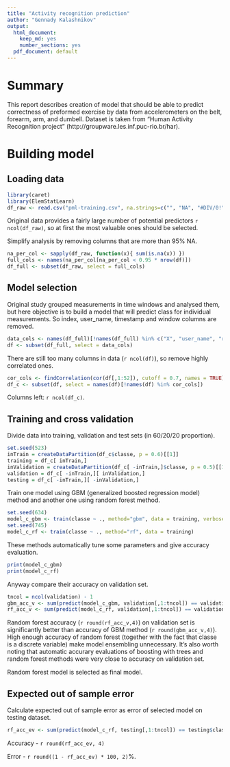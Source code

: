 ```yaml
---
title: "Activity recognition prediction"
author: "Gennady Kalashnikov"
output:
  html_document:
    keep_md: yes
    number_sections: yes
  pdf_document: default
---
```


# Summary
This report describes creation of model that should be able to predict correctness of preformed exercise by data from accelerometers on the belt, forearm, arm, and dumbell.
Dataset is taken from "Human Activity Recognition project" (http://groupware.les.inf.puc-rio.br/har).

# Building model

## Loading data

```r
library(caret)
library(ElemStatLearn)
df_raw <- read.csv("pml-training.csv", na.strings=c("", "NA", "#DIV/0!"))
```

Original data provides a fairly large number of potential predictors `r ncol(df_raw)`, so at first the most valuable ones should be selected.

Simplify analysis by removing columns that are more than 95% NA.
```r
na_per_col <- sapply(df_raw, function(x){ sum(is.na(x)) })
full_cols <- names(na_per_col[na_per_col < 0.95 * nrow(df)])
df_full <- subset(df_raw, select = full_cols)
```

## Model selection

Original study grouped measurements in time windows and analysed them, but here objective is to build a model that will predict class for individual measurements.
So index, user_name, timestamp and window columns are removed.
```r
data_cols <- names(df_full)[!names(df_full) %in% c("X", "user_name", "raw_timestamp_part_1", "raw_timestamp_part_2", "raw_timestamp_part_1", "cvtd_timestamp", "new_window", "num_window")]
df <- subset(df_full, select = data_cols)
```

There are still too many columns in data (`r ncol(df)`), so remove highly correlated ones.
```r
cor_cols <- findCorrelation(cor(df[,1:52]), cutoff = 0.7, names = TRUE)
df_c <- subset(df, select = names(df)[!names(df) %in% cor_cols])
```
Columns left: `r ncol(df_c)`.

## Training and cross validation
Divide data into training, validation and test sets (in 60/20/20 proportion).

```r
set.seed(523)
inTrain = createDataPartition(df_c$classe, p = 0.6)[[1]]
training = df_c[ inTrain,]
inValidation = createDataPartition(df_c[ -inTrain,]$classe, p = 0.5)[[1]]
validation = df_c[ -inTrain,][ inValidation,]
testing = df_c[ -inTrain,][ -inValidation,]
```

Train one model using GBM (generalized boosted regression model) method and another one using random forest method.
```r
set.seed(634)
model_c_gbm <- train(classe ~ ., method="gbm", data = training, verbose = FALSE)
set.seed(745)
model_c_rf <- train(classe ~ ., method="rf", data = training)
```

These methods automatically tune some parameters and give accuracy evaluation.
```r
print(model_c_gbm)
print(model_c_rf)
```

Anyway compare their accuracy on validation set.
```r
tncol = ncol(validation) - 1
gbm_acc_v <- sum(predict(model_c_gbm, validation[,1:tncol]) == validation$classe) / nrow(validation)
rf_acc_v <- sum(predict(model_c_rf, validation[,1:tncol]) == validation$classe) / nrow(validation)
```

Random forest accuracy (`r round(rf_acc_v,4)`) on validation set is significantly better than accuracy of GBM method (`r round(gbm_acc_v,4)`).
High enough accuracy of random forest (together with the fact that classe is a discrete variable) make model ensembling unnecessary.
It's also worth noting that automatic accurary evaluations of boosting with trees and random forest methods were very close to accuracy on validation set.

Random forest model is selected as final model.

## Expected out of sample error

Calculate expected out of sample error as error of selected model on testing dataset.
```r
rf_acc_ev <- sum(predict(model_c_rf, testing[,1:tncol]) == testing$classe) / nrow(testing)
```
Accuracy - `r round(rf_acc_ev, 4)`

Error - `r round((1 - rf_acc_ev) * 100, 2)`%.
